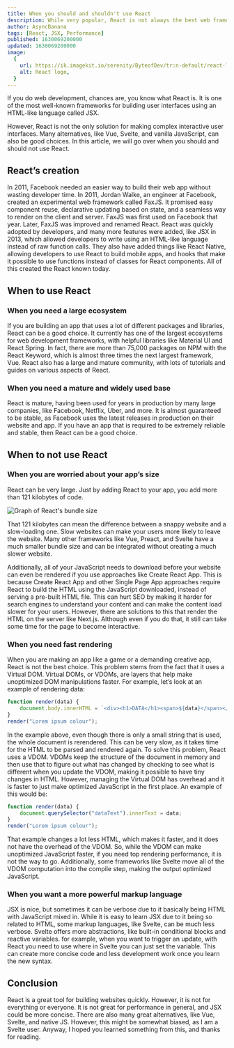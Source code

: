 ```yaml
---
title: When you should and shouldn't use React
description: While very popular, React is not always the best web framework to use. In this article, we go over when to use React and when not to.
author: AsyncBanana
tags: [React, JSX, Performance]
published: 1630069200000
updated: 1630069200000
image:
  {
    url: https://ik.imagekit.io/serenity/ByteofDev/tr:n-default/react-logo_8Ky052lTp.jpg,
    alt: React logo,
  }
---
```


If you do web development, chances are, you know what React is. It is one of the most well-known frameworks for building user interfaces using an HTML-like language called JSX.

However, React is not the only solution for making complex interactive user interfaces. Many alternatives, like Vue, Svelte, and vanilla JavaScript, can also be good choices. In this article, we will go over when you should and should not use React.

## React’s creation

In 2011, Facebook needed an easier way to build their web app without wasting developer time. In 2011, Jordan Walke, an engineer at Facebook, created an experimental web framework called FaxJS. It promised easy component reuse, declarative updating based on state, and a seamless way to render on the client and server. FaxJS was first used on Facebook that year. Later, FaxJS was improved and renamed React. React was quickly adopted by developers, and many more features were added, like JSX in 2013, which allowed developers to write using an HTML-like language instead of raw function calls. They also have added things like React Native, allowing developers to use React to build mobile apps, and hooks that make it possible to use functions instead of classes for React components. All of this created the React known today.

## When to use React

### When you need a large ecosystem

If you are building an app that uses a lot of different packages and libraries, React can be a good choice. It currently has one of the largest ecosystems for web development frameworks, with helpful libraries like Material UI and React Spring. In fact, there are more than 75,000 packages on NPM with the React Keyword, which is almost three times the next largest framework, Vue. React also has a large and mature community, with lots of tutorials and guides on various aspects of React.

### When you need a mature and widely used base

React is mature, having been used for years in production by many large companies, like Facebook, Netflix, Uber, and more. It is almost guaranteed to be stable, as Facebook uses the latest releases in production on their website and app. If you have an app that is required to be extremely reliable and stable, then React can be a good choice.

## When to not use React

### When you are worried about your app’s size

React can be very large. Just by adding React to your app, you add more than 121 kilobytes of code.

![Graph of React's bundle size](https://ik.imagekit.io/serenity/ByteofDev/react-dom-bundlephobia_x_BEYnNEPo.png)

That 121 kilobytes can mean the difference between a snappy website and a slow-loading one. Slow websites can make your users more likely to leave the website. Many other frameworks like Vue, Preact, and Svelte have a much smaller bundle size and can be integrated without creating a much slower website.

Additionally, all of your JavaScript needs to download before your website can even be rendered if you use approaches like Create React App. This is because Create React App and other Single Page App approaches require React to build the HTML using the JavaScript downloaded, instead of serving a pre-built HTML file. This can hurt SEO by making it harder for search engines to understand your content and can make the content load slower for your users. However, there are solutions to this that render the HTML on the server like Next.js. Although even if you do that, it still can take some time for the page to become interactive.

### When you need fast rendering

When you are making an app like a game or a demanding creative app, React is not the best choice. This problem stems from the fact that it uses a Virtual DOM. Virtual DOMs, or VDOMs, are layers that help make unoptimized DOM manipulations faster. For example, let’s look at an example of rendering data:

```js
function render(data) {
	document.body.innerHTML = `<div><h1>DATA</h1><span>${data}</span></div>`;
}
render("Lorem ipsum colour");
```

In the example above, even though there is only a small string that is used, the whole document is rerendered. This can be very slow, as it takes time for the HTML to be parsed and rendered again. To solve this problem, React uses a VDOM. VDOMs keep the structure of the document in memory and then use that to figure out what has changed by checking to see what is different when you update the VDOM, making it possible to have tiny changes in HTML. However, managing the Virtual DOM has overhead and it is faster to just make optimized JavaScript in the first place. An example of this would be:

```js
function render(data) {
	document.querySelector("dataText").innerText = data;
}
render("Lorem ipsum colour");
```

That example changes a lot less HTML, which makes it faster, and it does not have the overhead of the VDOM. So, while the VDOM can make unoptimized JavaScript faster, if you need top rendering performance, it is not the way to go. Additionally, some frameworks like Svelte move all of the VDOM computation into the compile step, making the output optimized JavaScript.

### When you want a more powerful markup language

JSX is nice, but sometimes it can be verbose due to it basically being HTML with JavaScript mixed in. While it is easy to learn JSX due to it being so related to HTML, some markup languages, like Svelte, can be much less verbose. Svelte offers more abstractions, like built-in conditional blocks and reactive variables. for example, when you want to trigger an update, with React you need to use where in Svelte you can just set the variable. This can create more concise code and less development work once you learn the new syntax.

## Conclusion

React is a great tool for building websites quickly. However, it is not for everything or everyone. It is not great for performance in general, and JSX could be more concise. There are also many great alternatives, like Vue, Svelte, and native JS. However, this might be somewhat biased, as I am a Svelte user. Anyway, I hoped you learned something from this, and thanks for reading.
